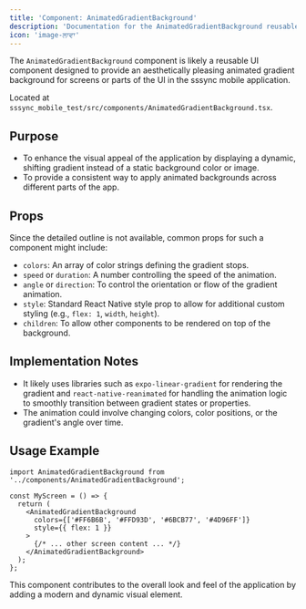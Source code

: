 ```yaml
---
title: 'Component: AnimatedGradientBackground'
description: 'Documentation for the AnimatedGradientBackground reusable UI component.'
icon: 'image-ਲਾਵਾ'
---
```


The `AnimatedGradientBackground` component is likely a reusable UI component designed to provide an aesthetically pleasing animated gradient background for screens or parts of the UI in the sssync mobile application.

Located at `sssync_mobile_test/src/components/AnimatedGradientBackground.tsx`.

## Purpose

-   To enhance the visual appeal of the application by displaying a dynamic, shifting gradient instead of a static background color or image.
-   To provide a consistent way to apply animated backgrounds across different parts of the app.

## Props

Since the detailed outline is not available, common props for such a component might include:

-   `colors`: An array of color strings defining the gradient stops.
-   `speed` or `duration`: A number controlling the speed of the animation.
-   `angle` or `direction`: To control the orientation or flow of the gradient animation.
-   `style`: Standard React Native style prop to allow for additional custom styling (e.g., `flex: 1`, `width`, `height`).
-   `children`: To allow other components to be rendered on top of the background.

## Implementation Notes

-   It likely uses libraries such as `expo-linear-gradient` for rendering the gradient and `react-native-reanimated` for handling the animation logic to smoothly transition between gradient states or properties.
-   The animation could involve changing colors, color positions, or the gradient's angle over time.

## Usage Example

```tsx
import AnimatedGradientBackground from '../components/AnimatedGradientBackground';

const MyScreen = () => {
  return (
    <AnimatedGradientBackground
      colors={['#FF6B6B', '#FFD93D', '#6BCB77', '#4D96FF']}
      style={{ flex: 1 }}
    >
      {/* ... other screen content ... */}
    </AnimatedGradientBackground>
  );
};
```

This component contributes to the overall look and feel of the application by adding a modern and dynamic visual element. 